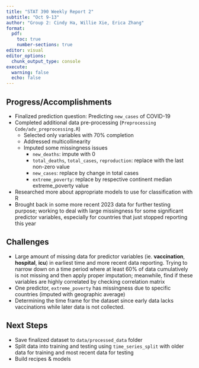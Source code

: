 ```yaml
---
title: "STAT 390 Weekly Report 2"
subtitle: "Oct 9-13"
author: "Group 2: Cindy Ha, Willie Xie, Erica Zhang"
format:
  pdf:
    toc: true
    number-sections: true
editor: visual
editor_options: 
  chunk_output_type: console
execute: 
  warning: false
  echo: false
---
```


## Progress/Accomplishments

-   Finalized prediction question: Predicting `new_cases` of COVID-19
-   Completed additional data pre-processing (`Preprocessing Code/adv_preprocessing.R`)
    -   Selected only variables with 70% completion
    -   Addressed multicollinearity
    -   Imputed some missingness issues
        -   `new_deaths`: impute with 0
        -   `total_deaths`, `total_cases`, `reproduction`: replace with the last non-zero value
        -   `new_cases`: replace by change in total cases
        -   `extreme_poverty`: replace by respective continent median extreme_poverty value
-   Researched more about appropriate models to use for classification with R
-   Brought back in some more recent 2023 data for further testing purpose; working to deal with large missingness for some significant predictor variables, especially for countries that just stopped reporting this year

## Challenges

-   Large amount of missing data for predictor variables (ie. **vaccination**, **hospital**, **icu**) in earliest time and more recent data reporting. Trying to narrow down on a time period where at least 60% of data cumulatively is not missing and then apply proper imputation; meanwhile, find if these variables are highly correlated by checking correlation matrix
-   One predictor, `extreme_poverty` has missingness due to specific countries (imputed with geographic average)
-   Determining the time frame for the dataset since early data lacks vaccinations while later data is not collected.

## Next Steps

-   Save finalized dataset to `data/processed_data` folder
-   Split data into training and testing using `time_series_split` with older data for training and most recent data for testing
-   Build recipes & models
